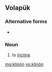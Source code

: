 ==Volapük==

===Alternative forms===
* {{l|vo|klinoyn}}

===Noun===
{{infl|vo|noun}}
 
# to [[incline]]

[[mg:klinön]]
[[vo:klinön]]